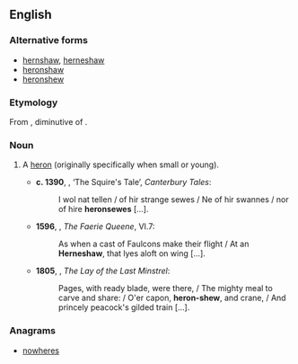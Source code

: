 ==English==
===Alternative forms===
*[[hernshaw]], [[herneshaw]] {{i|obsolete}}
*[[heronshaw]]
*[[heronshew]]

===Etymology===
From {{etyl|fro|en}} {{term|heronceau|lang=fro}}, diminutive of {{term|heron}}.

===Noun===
{{en-noun}}

# {{context|now|_|dialectal|lang=en}} A [[heron]] (originally specifically when small or young).
#*'''c. 1390''', {{w|Geoffrey Chaucer}}, ‘The Squire's Tale’, ''Canterbury Tales'':
#*:I wol nat tellen / of hir strange sewes / Ne of hir swannes / nor of hire '''heronsewes''' […].
#*'''1596''', {{w|Edmund Spenser}}, ''The Faerie Queene'', VI.7:
#*:As when a cast of Faulcons make their flight / At an '''Herneshaw''', that lyes aloft on wing […].
#*'''1805''', {{w|Walter Scott}}, ''The Lay of the Last Minstrel'':
#*:Pages, with ready blade, were there, / The mighty meal to carve and share: / O'er capon, '''heron-shew''', and crane, / And princely peacock's gilded train […].

===Anagrams===
* [[nowheres#English|nowheres]]